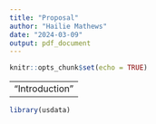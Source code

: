 ```yaml
---
title: "Proposal"
author: "Hailie Mathews"
date: "2024-03-09"
output: pdf_document
---
```


```r
knitr::opts_chunk$set(echo = TRUE)
```

---
"Introduction"
---

```r
library(usdata)
```

